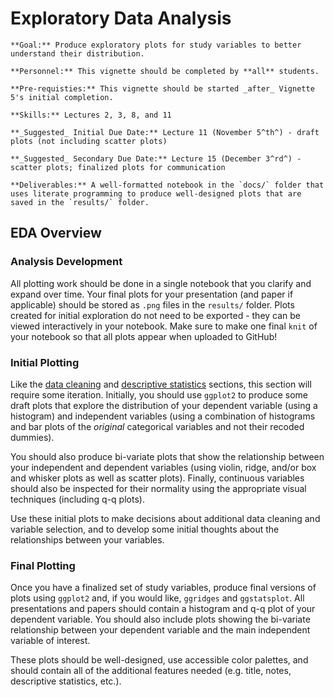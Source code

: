 # Exploratory Data Analysis

```block
**Goal:** Produce exploratory plots for study variables to better understand their distribution.
```

```block
**Personnel:** This vignette should be completed by **all** students. 
```

```block
**Pre-requisties:** This vignette should be started _after_ Vignette 5's initial completion.
```

```block
**Skills:** Lectures 2, 3, 8, and 11
```

```block
**_Suggested_ Initial Due Date:** Lecture 11 (November 5^th^) - draft plots (not including scatter plots)

**_Suggested_ Secondary Due Date:** Lecture 15 (December 3^rd^) - scatter plots; finalized plots for communication
```

```block
**Deliverables:** A well-formatted notebook in the `docs/` folder that uses literate programming to produce well-designed plots that are saved in the `results/` folder.
```

## EDA Overview

### Analysis Development

All plotting work should be done in a single notebook that you clarify and expand over time. Your final plots for your presentation (and paper if applicable) should be stored as `.png` files in the `results/` folder. Plots created for initial exploration do not need to be exported - they can be viewed interactively in your notebook. Make sure to make one final `knit` of your notebook so that all plots appear when uploaded to GitHub!

### Initial Plotting

Like the [data cleaning](/data-cleaning.html) and [descriptive statistics](/descriptive-statistics.html) sections, this section will require some iteration. Initially, you should use `ggplot2` to produce some draft plots that explore the distribution of your dependent variable (using a histogram) and independent variables (using a combination of histograms and bar plots of the *original* categorical variables and not their recoded dummies). 

You should also produce bi-variate plots that show the relationship between your independent and dependent variables (using violin, ridge, and/or box and whisker plots as well as scatter plots). Finally, continuous variables should also be inspected for their normality using the appropriate visual techniques (including q-q plots).

Use these initial plots to make decisions about additional data cleaning and variable selection, and to develop some initial thoughts about the relationships between your variables.

### Final Plotting

Once you have a finalized set of study variables, produce final versions of plots using `ggplot2` and, if you would like, `ggridges` and `ggstatsplot`. All presentations and papers should contain a histogram and  q-q plot of your dependent variable. You should also include plots showing the bi-variate relationship between your dependent variable and the main independent variable of interest. 

These plots should be well-designed, use accessible color palettes, and should contain all of the additional features needed (e.g. title, notes, descriptive statistics, etc.).
